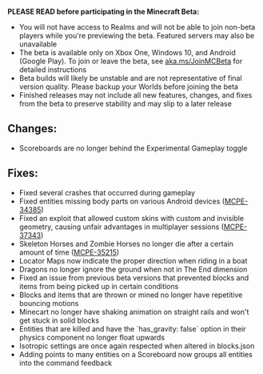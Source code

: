 **PLEASE READ before participating in the Minecraft Beta:**

-   You will not have access to Realms and will not be able to join non-beta players while you're previewing the beta. Featured servers may also be unavailable
-   The beta is available only on Xbox One, Windows 10, and Android (Google Play). To join or leave the beta, see [aka.ms/JoinMCBeta](http://aka.ms/JoinMCBeta) for detailed instructions
-   Beta builds will likely be unstable and are not representative of final version quality. Please backup your Worlds before joining the beta
-   Finished releases may not include all new features, changes, and fixes from the beta to preserve stability and may slip to a later release  
      
    

## **Changes:**

-   Scoreboards are no longer behind the Experimental Gameplay toggle  
      
    

## **Fixes:**

-   Fixed several crashes that occurred during gameplay
-   Fixed entities missing body parts on various Android devices ([MCPE-34385](https://bugs.mojang.com/browse/MCPE-34385))
-   Fixed an exploit that allowed custom skins with custom and invisible geometry, causing unfair advantages in multiplayer sessions ([MCPE-37343](https://bugs.mojang.com/browse/MCPE-37343))
-   Skeleton Horses and Zombie Horses no longer die after a certain amount of time ([MCPE-35215](https://bugs.mojang.com/browse/MCPE-35215))
-   Locator Maps now indicate the proper direction when riding in a boat
-   Dragons no longer ignore the ground when not in The End dimension
-   Fixed an issue from previous beta versions that prevented blocks and items from being picked up in certain conditions
-   Blocks and items that are thrown or mined no longer have repetitive bouncing motions
-   Minecart no longer have shaking animation on straight rails and won't get stuck in solid blocks
-   Entities that are killed and have the \`has\_gravity: false\` option in their physics component no longer float upwards
-   Isotropic settings are once again respected when altered in blocks.json
-   Adding points to many entities on a Scoreboard now groups all entities into the command feedback